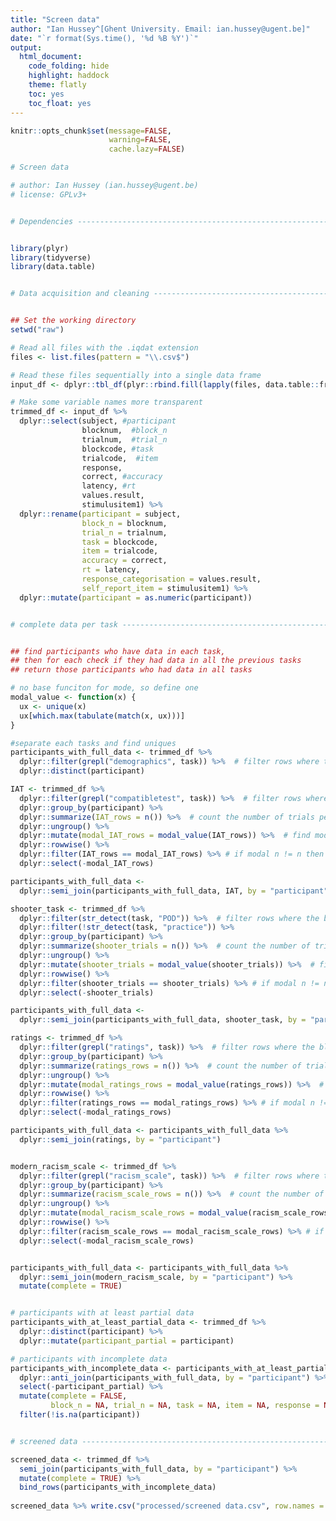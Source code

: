 ```yaml
---
title: "Screen data"
author: "Ian Hussey^[Ghent University. Email: ian.hussey@ugent.be]"
date: "`r format(Sys.time(), '%d %B %Y')`"
output:
  html_document:
    code_folding: hide
    highlight: haddock
    theme: flatly
    toc: yes
    toc_float: yes
---
```


```r
knitr::opts_chunk$set(message=FALSE,
                      warning=FALSE,
                      cache.lazy=FALSE)
```

```r

# Screen data

# author: Ian Hussey (ian.hussey@ugent.be)
# license: GPLv3+


# Dependencies ------------------------------------------------------------


library(plyr)
library(tidyverse)
library(data.table)


# Data acquisition and cleaning -------------------------------------------


## Set the working directory
setwd("raw")

# Read all files with the .iqdat extension
files <- list.files(pattern = "\\.csv$")  

# Read these files sequentially into a single data frame
input_df <- dplyr::tbl_df(plyr::rbind.fill(lapply(files, data.table::fread, header = TRUE)))  # tbl_df() requires dplyr, rbind.fill() requires plyr, fread requires data.table

```


```r

# Make some variable names more transparent
trimmed_df <- input_df %>%
  dplyr::select(subject, #participant
                blocknum,  #block_n
                trialnum,  #trial_n
                blockcode, #task
                trialcode,  #item
                response,  
                correct, #accuracy
                latency, #rt
                values.result,
                stimulusitem1) %>%  
  dplyr::rename(participant = subject,
                block_n = blocknum,
                trial_n = trialnum,
                task = blockcode,
                item = trialcode,
                accuracy = correct,
                rt = latency,
                response_categorisation = values.result,
                self_report_item = stimulusitem1) %>%
  dplyr::mutate(participant = as.numeric(participant))


# complete data per task --------------------------------------------------


## find participants who have data in each task, 
## then for each check if they had data in all the previous tasks
## return those participants who had data in all tasks

# no base funciton for mode, so define one
modal_value <- function(x) {
  ux <- unique(x)
  ux[which.max(tabulate(match(x, ux)))]
}

#separate each tasks and find uniques
participants_with_full_data <- trimmed_df %>%
  dplyr::filter(grepl("demographics", task)) %>%  # filter rows where the block_name includes string
  dplyr::distinct(participant)

IAT <- trimmed_df %>%
  dplyr::filter(grepl("compatibletest", task)) %>%  # filter rows where the block_name includes string
  dplyr::group_by(participant) %>%
  dplyr::summarize(IAT_rows = n()) %>%  # count the number of trials per participant
  dplyr::ungroup() %>%
  dplyr::mutate(modal_IAT_rows = modal_value(IAT_rows)) %>%  # find modal n of trials
  dplyr::rowwise() %>%
  dplyr::filter(IAT_rows == modal_IAT_rows) %>% # if modal n != n then data is missing or participants has duplicate performance.
  dplyr::select(-modal_IAT_rows)

participants_with_full_data <- 
  dplyr::semi_join(participants_with_full_data, IAT, by = "participant")

shooter_task <- trimmed_df %>%
  dplyr::filter(str_detect(task, "POD")) %>%  # filter rows where the block_name includes string
  dplyr::filter(!str_detect(task, "practice")) %>%
  dplyr::group_by(participant) %>%
  dplyr::summarize(shooter_trials = n()) %>%  # count the number of trials per participant
  dplyr::ungroup() %>%
  dplyr::mutate(shooter_trials = modal_value(shooter_trials)) %>%  # find modal n of trials
  dplyr::rowwise() %>%
  dplyr::filter(shooter_trials == shooter_trials) %>% # if modal n != n then data is missing or participants has duplicate performance.
  dplyr::select(-shooter_trials)

participants_with_full_data <-
  dplyr::semi_join(participants_with_full_data, shooter_task, by = "participant")

ratings <- trimmed_df %>%
  dplyr::filter(grepl("ratings", task)) %>%  # filter rows where the block_name includes string
  dplyr::group_by(participant) %>%
  dplyr::summarize(ratings_rows = n()) %>%  # count the number of trials per participant
  dplyr::ungroup() %>%
  dplyr::mutate(modal_ratings_rows = modal_value(ratings_rows)) %>%  # find modal n of trials
  dplyr::rowwise() %>%
  dplyr::filter(ratings_rows == modal_ratings_rows) %>% # if modal n != n then data is missing or participants has duplicate performance.
  dplyr::select(-modal_ratings_rows)

participants_with_full_data <- participants_with_full_data %>%
  dplyr::semi_join(ratings, by = "participant")


modern_racism_scale <- trimmed_df %>%
  dplyr::filter(grepl("racism_scale", task)) %>%  # filter rows where the block_name includes string
  dplyr::group_by(participant) %>%
  dplyr::summarize(racism_scale_rows = n()) %>%  # count the number of trials per participant
  dplyr::ungroup() %>%
  dplyr::mutate(modal_racism_scale_rows = modal_value(racism_scale_rows)) %>%  # find modal n of trials
  dplyr::rowwise() %>%
  dplyr::filter(racism_scale_rows == modal_racism_scale_rows) %>% # if modal n != n then data is missing or participants has duplicate performance.
  dplyr::select(-modal_racism_scale_rows)


participants_with_full_data <- participants_with_full_data %>%
  dplyr::semi_join(modern_racism_scale, by = "participant") %>%
  mutate(complete = TRUE)


# participants with at least partial data
participants_with_at_least_partial_data <- trimmed_df %>%
  dplyr::distinct(participant) %>%
  dplyr::mutate(participant_partial = participant) 

# participants with incomplete data
participants_with_incomplete_data <- participants_with_at_least_partial_data %>%
  dplyr::anti_join(participants_with_full_data, by = "participant") %>%
  select(-participant_partial) %>%
  mutate(complete = FALSE, 
         block_n = NA, trial_n = NA, task = NA, item = NA, response = NA, accuracy = NA, rt = NA, response_categorisation = NA) %>%
  filter(!is.na(participant))


# screened data -----------------------------------------------------------

screened_data <- trimmed_df %>%
  semi_join(participants_with_full_data, by = "participant") %>%
  mutate(complete = TRUE) %>%
  bind_rows(participants_with_incomplete_data)
 
screened_data %>% write.csv("processed/screened data.csv", row.names = FALSE)


```